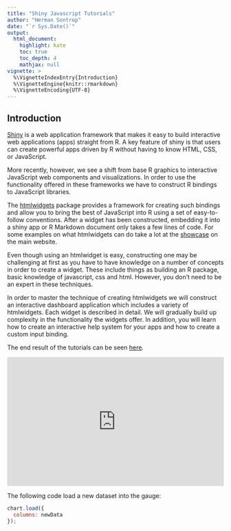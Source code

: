 ```yaml
---
title: "Shiny Javascript Tutorials"
author: "Herman Sontrop"
date: "`r Sys.Date()`"
output: 
  html_document:
    highlight: kate
    toc: true
    toc_depth: 4
    mathjax: null
vignette: >
  %\VignetteIndexEntry{Introduction}
  %\VignetteEngine{knitr::rmarkdown}
  %\VignetteEncoding{UTF-8}
---
```


## Introduction

[Shiny](http://shiny.rstudio.com/) is a web application framework that makes it easy to build interactive web applications (apps) straight from R. A key feature of shiny is that users can create powerful apps driven by R without having to know HTML, CSS, or JavaScript.


More recently, however, we see a shift from base R graphics to interactive JavaScript web components and visualizations. In order to use the functionality offered in these frameworks we have to construct R bindings to JavaScript libraries. 


The [htmlwidgets](http://www.htmlwidgets.org/) package provides a framework for creating such bindings and allow you to bring the best of JavaScript into R using a set of easy-to-follow conventions. After a widget has been constructed, embedding it into a shiny app or R Markdown document only takes a few lines of code. For some examples on what htmlwidgets can do take a lot at the [showcase](http://www.htmlwidgets.org/showcase_leaflet.html) on the main website.


Even though using an htmlwidget is easy, constructing one may be challenging at first as you have to have knowledge on a number of concepts in order to create a widget. These include things as building an R package, basic knowledge of javascript, css and html. However, you don't need to be an expert in these techniques. 

In order to master the technique of creating htmlwidgets we will construct an interactive dashboard application which includes a variety of htmlwidgets. Each widget is described in detail. We will gradually build up complexity in the functionality the widgets offer. In addition, you will learn how to create an interactive help system for your apps and how to create a custom input binding. 

The end result of the tutorials can be seen [here](https://frissdemo.shinyapps.io/FrissDashboardModule2/).


<iframe width='100%' height='300' src='http://jsfiddle.net/FrissAnalytics/01tv8ojm/embedded/result,js,html' allowfullscreen='allowfullscreen' frameborder='0'></iframe>

The following code load a new dataset into the gauge:

```javascript
chart.load({
  columns: newData
});

```

